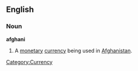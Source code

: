 ==English==
===Noun===
{{wikipedia}}
'''afghani'''
# A [[monetary]] [[currency]] being used in [[Afghanistan]].

[[Category:Currency]]